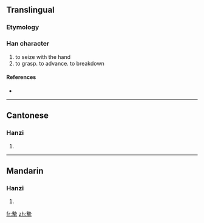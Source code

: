 ==Translingual==

===Etymology===
{{Han compound|埶|手|c1=p|c2=s|t2=hand|ls=psc}}

===Han character===
{{Han char|rn=64|rad=手|as=11|sn=15|four=4550<sub>2</sub>|canj=土戈手 (GIQ), X土戈手 (XGIQ)}}

# to seize with the hand
# to grasp. to advance. to breakdown

====References====
* {{Han ref|kx=0451.190|dkj=12633|dj=0801.290|hdz=31939.090|uh=6470|ud=25712|bh=E5AE|bd=58798}}

----

==Cantonese==

===Hanzi===
{{yue-hanzi|jyut=|y=ji3}}

# {{defn|Cantonese}}

----

==Mandarin==

===Hanzi===
{{cmn-hanzi|pin=[[niè]] ([[nie4]])|wg=nieh<sup>4</sup>}}

# {{defn|Mandarin}}

[[fr:摰]]
[[zh:摰]]